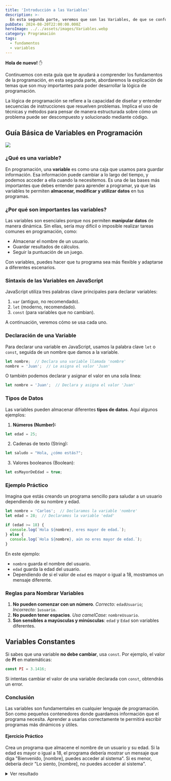 ```yaml
---
title: 'Introducción a las Variables'
description: >-
  En esta segunda parte, veremos que son las Variables, de que se conforman, cuales son sus funciones y como las usa un programador en su dia a dia.
pubDate: 2024-08-20T22:00:00.000Z
heroImage: ../../assets/images/Variables.webp
category: Programación
tags:
  - fundamentos
  - variables
---
```


**Hola de nuevo!** ✋

Continuemos con esta guía que te ayudará a comprender los fundamentos de la programación, en esta segunda parte, abordaremos la explicación de temas que son muy importantes para poder desarrollar la lógica de programación.

<Alert title="IMPORTANTE" type="warning">La lógica de programación se refiere a la capacidad de diseñar y entender secuencias de instrucciones que resuelven problemas. Implica el uso de técnicas y métodos para pensar de manera estructurada sobre cómo un problema puede ser descompuesto y solucionado mediante código.</Alert>


## Guía Básica de Variables en Programación
![](src\assets\images\variablesp.webp)

### ¿Qué es una variable?

En programación, una **variable** es como una caja que usamos para guardar información. Esa información puede cambiar a lo largo del tiempo, y podemos acceder a ella cuando la necesitemos. Es una de las bases más importantes que debes entender para aprender a programar, ya que las variables te permiten **almacenar, modificar y utilizar datos** en tus programas.

### ¿Por qué son importantes las variables?

Las variables son esenciales porque nos permiten **manipular datos** de manera dinámica. Sin ellas, sería muy difícil o imposible realizar tareas comunes en programación, como:

- Almacenar el nombre de un usuario.
- Guardar resultados de cálculos.
- Seguir la puntuación de un juego.

Con variables, puedes hacer que tu programa sea más flexible y adaptarse a diferentes escenarios.

### Sintaxis de las Variables en JavaScript

JavaScript utiliza tres palabras clave principales para declarar variables:

1. `var` (antiguo, no recomendado).
2. `let` (moderno, recomendado).
3. `const` (para variables que no cambian).

A continuación, veremos cómo se usa cada uno.

### Declaración de una Variable

Para declarar una variable en JavaScript, usamos la palabra clave `let` o `const`, seguida de un nombre que damos a la variable.

```javascript
let nombre;  // Declara una variable llamada 'nombre'
nombre = 'Juan';  // Le asigna el valor 'Juan'
```
O también podemos declarar y asignar el valor en una sola línea:

```javascript
let nombre = 'Juan';  // Declara y asigna el valor 'Juan'
```

### Tipos de Datos

Las variables pueden almacenar diferentes **tipos de datos**. Aquí algunos ejemplos:

1. **Números (Number):**

```javascript
let edad = 25;
```
2. Cadenas de texto (String):

```javascript
let saludo = "Hola, ¿cómo estás?";
```
3. Valores booleanos (Boolean):

```javascript
let esMayorDeEdad = true;
```

### Ejemplo Práctico

Imagina que estás creando un programa sencillo para saludar a un usuario dependiendo de su nombre y edad.

```javascript
let nombre = 'Carlos';  // Declaramos la variable 'nombre'
let edad = 28;  // Declaramos la variable 'edad'

if (edad >= 18) {
  console.log(`Hola ${nombre}, eres mayor de edad.`);
} else {
  console.log(`Hola ${nombre}, aún no eres mayor de edad.`);
}
```

En este ejemplo:

- `nombre` guarda el nombre del usuario.
- `edad` guarda la edad del usuario.
- Dependiendo de si el valor de `edad` es mayor o igual a 18, mostramos un mensaje diferente.

### Reglas para Nombrar Variables

1. **No pueden comenzar con un número**. _Correcto:_ `edadUsuario`; _Incorrecto:_ `1usuario`.
2. **No pueden tener espacios**. _Usa camelCase:_ `nombreUsuario`.
3. **Son sensibles a mayúsculas y minúsculas**: `edad` y `Edad` son variables diferentes.

## Variables Constantes

Si sabes que una variable **no debe cambiar**, usa `const`. Por ejemplo, el valor de **PI** en matemáticas:

```javascript
const PI = 3.1416;
```

Si intentas cambiar el valor de una variable declarada con `const`, obtendrás un error.

### Conclusión

Las variables son fundamentales en cualquier lenguaje de programación. Son como pequeños contenedores donde guardamos información que el programa necesita. Aprender a usarlas correctamente te permitirá escribir programas más dinámicos y útiles.

#### Ejercicio Práctico

Crea un programa que almacene el nombre de un usuario y su edad. Si la edad es mayor o igual a 18, el programa debería mostrar un mensaje que diga "Bienvenido, [nombre], puedes acceder al sistema". Si es menor, debería decir "Lo siento, [nombre], no puedes acceder al sistema".


<details className="p-4 rounded-md bg-gray-100 dark:bg-gray-800">
<summary className="cursor-pointer text-blue-500 dark:text-blue-400 hover:underline">Ver resultado</summary>
```javascript
let nombre = 'Ana';
let edad = 16;

if (edad >= 18) {
  console.log(`Bienvenida, ${nombre}, puedes acceder al sistema.`);
} else {
  console.log(`Lo siento, ${nombre}, no puedes acceder al sistema.`);
}
```
</details>


<Alert title="RECUERDA" type="success">Ser autodidacta significa aprender por cuenta propia, y esa es la clave para alcanzar un conocimiento profundo y adaptado a tus necesidades. Continúa avanzando, explora nuevas áreas y ¡Nunca dejes de aprender!.</Alert> 



















































